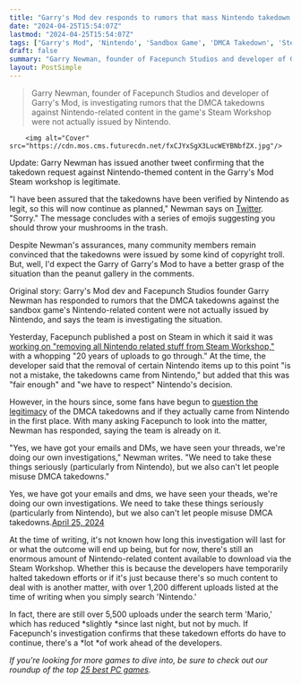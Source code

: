 ```yaml
---
title: "Garry's Mod dev responds to rumors that mass Nintendo takedown is fake: 'I have been assured that the takedowns have been verified by Nintendo as legit'"
date: "2024-04-25T15:54:07Z"
lastmod: "2024-04-25T15:54:07Z"
tags: ["Garry's Mod", 'Nintendo', 'Sandbox Game', 'DMCA Takedown', 'Steam Workshop']
draft: false
summary: "Garry Newman, founder of Facepunch Studios and developer of Garry's Mod, is investigating rumors that the DMCA takedowns against Nintendo-related content in the game's Steam Workshop were not actually issued by Nintendo."
layout: PostSimple
---
```

> Garry Newman, founder of Facepunch Studios and developer of Garry's Mod, is investigating rumors that the DMCA takedowns against Nintendo-related content in the game's Steam Workshop were not actually issued by Nintendo.


        <img alt="Cover" src="https://cdn.mos.cms.futurecdn.net/fxCJYxSgX3LucWEYBNbfZX.jpg"/>
        
Update: Garry Newman has issued another tweet confirming that the takedown request against Nintendo-themed content in the Garry's Mod Steam workshop is legitimate. 

"I have been assured that the takedowns have been verified by Nintendo as legit, so this will now continue as planned," Newman says on [Twitter](https://twitter.com/garrynewman/status/1783501547361411494). "Sorry." The message concludes with a series of emojis suggesting you should throw your mushrooms in the trash.

Despite Newman's assurances, many community members remain convinced that the takedowns were issued by some kind of copyright troll. But, well, I'd expect the Garry of Garry's Mod to have a better grasp of the situation than the peanut gallery in the comments.

Original story: Garry's Mod dev and Facepunch Studios founder Garry Newman has responded to rumors that the DMCA takedowns against the sandbox game's Nintendo-related content were not actually issued by Nintendo, and says the team is investigating the situation. 

Yesterday, Facepunch published a post on Steam in which it said it was [<u>working on "removing all Nintendo related stuff from Steam Workshop,"</u>](https://www.gamesradar.com/platforms/nintendo/nintendo-issues-takedowns-against-20-years-of-garrys-mod-content-devs-ask-for-your-help-by-deleting-your-nintendo-related-uploads-and-never-uploading-them-again/) with a whopping "20 years of uploads to go through." At the time, the developer said that the removal of certain Nintendo items up to this point "is not a mistake, the takedowns came from Nintendo," but added that this was "fair enough" and "we have to respect" Nintendo's decision. 

However, in the hours since, some fans have begun to [<u>question the legitimacy</u>](https://x.com/CrispyShroom/status/1783267932899795094) of the DMCA takedowns and if they actually came from Nintendo in the first place. With many asking Facepunch to look into the matter, Newman has responded, saying the team is already on it. 

"Yes, we have got your emails and DMs, we have seen your threads, we're doing our own investigations," Newman writes. "We need to take these things seriously (particularly from Nintendo), but we also can't let people misuse DMCA takedowns."

Yes, we have got your emails and dms, we have seen your theads, we're doing our own investigations. We need to take these things seriously (particularly from Nintendo), but we also can't let people misuse DMCA takedowns.[April 25, 2024](https://twitter.com/garrynewman/status/1783374453562290376)

At the time of writing, it's not known how long this investigation will last for or what the outcome will end up being, but for now, there's still an enormous amount of Nintendo-related content available to download via the Steam Workshop. Whether this is because the developers have temporarily halted takedown efforts or if it's just because there's so much content to deal with is another matter, with over 1,200 different uploads listed at the time of writing when you simply search 'Nintendo.' 

In fact, there are still over 5,500 uploads under the search term 'Mario,' which has reduced *slightly *since last night, but not by much. If Facepunch's investigation confirms that these takedown efforts do have to continue, there's a *lot *of work ahead of the developers. 

*If you're looking for more games to dive into, be sure to check out our roundup of the top *[<u><em>25 best PC games</em></u>](https://www.gamesradar.com/best-pc-games/)*.*
        